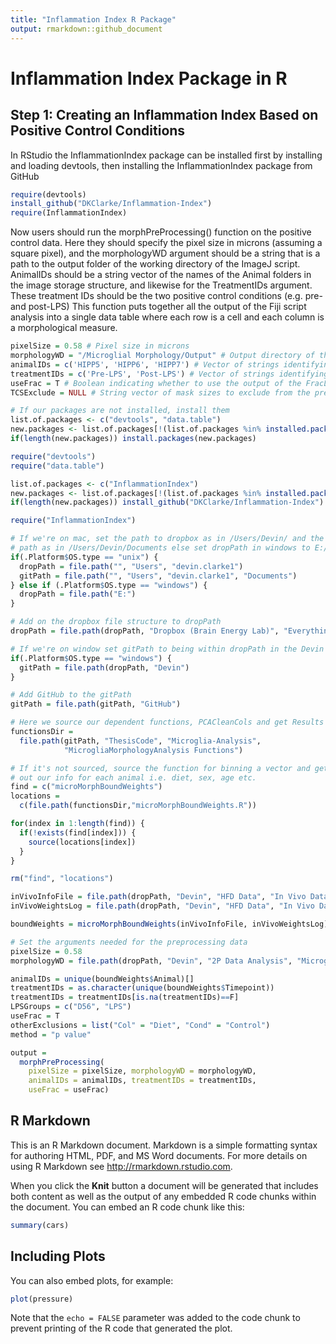 ```yaml
---
title: "Inflammation Index R Package"
output: rmarkdown::github_document
---
```


# Inflammation Index Package in R

## Step 1: Creating an Inflammation Index Based on Positive Control Conditions

In RStudio the InflammationIndex package can be installed first by installing and loading devtools, then installing the InflammationIndex package from GitHub

```r
require(devtools)
install_github("DKClarke/Inflammation-Index")
require(InflammationIndex)

```

Now users should run the morphPreProcessing() function on the positive control data. Here they should specify the pixel size in microns (assuming a square pixel), and the morphologyWD argument should be a string that is a path to the output folder of the working directory of the ImageJ script. AnimalIDs should be a string vector of the names of the Animal folders in the image storage structure, and likewise for the TreatmentIDs argument. These treatment IDs should be the two positive control conditions (e.g. pre- and post-LPS) This function puts together all the output of the Fiji script analysis into a single data table where each row is a cell and each column is a morphological measure.

```r
pixelSize = 0.58 # Pixel size in microns
morphologyWD = "/Microglial Morphology/Output" # Output directory of the MicroMorph.ijm script as a string
animalIDs = c('HIPP5', 'HIPP6', 'HIPP7') # Vector of strings identifying the names of the animals images were captured from and matching the names of the Animal level folders
treatmentIDs = c('Pre-LPS', 'Post-LPS') # Vector of strings identifying different treatments / timepoints and matching the names of the Treatment level folders
useFrac = T # Boolean indicating whether to use the output of the FracLac plugin
TCSExclude = NULL # String vector of mask sizes to exclude from the preprocessing function, can also take NULL
```

```r

# If our packages are not installed, install them
list.of.packages <- c("devtools", "data.table")
new.packages <- list.of.packages[!(list.of.packages %in% installed.packages()[,"Package"])]
if(length(new.packages)) install.packages(new.packages)

require("devtools")
require("data.table")

list.of.packages <- c("InflammationIndex")
new.packages <- list.of.packages[!(list.of.packages %in% installed.packages()[,"Package"])]
if(length(new.packages)) install_github("DKClarke/Inflammation-Index")

require("InflammationIndex")

# If we're on mac, set the path to dropbox as in /Users/Devin/ and the github
# path as in /Users/Devin/Documents else set dropPath in windows to E:/
if(.Platform$OS.type == "unix") {
  dropPath = file.path("", "Users", "devin.clarke1")
  gitPath = file.path("", "Users", "devin.clarke1", "Documents")
} else if (.Platform$OS.type == "windows") {
  dropPath = file.path("E:")
}

# Add on the dropbox file structure to dropPath
dropPath = file.path(dropPath, "Dropbox (Brain Energy Lab)", "Everything")

# If we're on window set gitPath to being within dropPath in the Devin folder
if(.Platform$OS.type == "windows") {
  gitPath = file.path(dropPath, "Devin")
}

# Add GitHub to the gitPath
gitPath = file.path(gitPath, "GitHub")

# Here we source our dependent functions, PCACleanCols and get Results
functionsDir = 
  file.path(gitPath, "ThesisCode", "Microglia-Analysis", 
            "MicrogliaMorphologyAnalysis Functions")

# If it's not sourced, source the function for binning a vector and getting 
# out our info for each animal i.e. diet, sex, age etc.
find = c("microMorphBoundWeights")
locations = 
  c(file.path(functionsDir,"microMorphBoundWeights.R"))

for(index in 1:length(find)) {
  if(!exists(find[index])) {
    source(locations[index])
  }
}

rm("find", "locations")

inVivoInfoFile = file.path(dropPath, "Devin", "HFD Data", "In Vivo Data", "InVivoMouseInfo.csv")
inVivoWeightsLog = file.path(dropPath, "Devin", "HFD Data", "In Vivo Data", "InVivoWeightsLog.csv")

boundWeights = microMorphBoundWeights(inVivoInfoFile, inVivoWeightsLog)

# Set the arguments needed for the preprocessing data
pixelSize = 0.58
morphologyWD = file.path(dropPath, "Devin", "2P Data Analysis", "Microglial Morphology", "Output")

animalIDs = unique(boundWeights$Animal)[]
treatmentIDs = as.character(unique(boundWeights$Timepoint))
treatmentIDs = treatmentIDs[is.na(treatmentIDs)==F]
LPSGroups = c("D56", "LPS")
useFrac = T
otherExclusions = list("Col" = "Diet", "Cond" = "Control")
method = "p value"

```

```r

output = 
  morphPreProcessing(
    pixelSize = pixelSize, morphologyWD = morphologyWD, 
    animalIDs = animalIDs, treatmentIDs = treatmentIDs,
    useFrac = useFrac)

```

## R Markdown

This is an R Markdown document. Markdown is a simple formatting syntax for authoring HTML, PDF, and MS Word documents. For more details on using R Markdown see <http://rmarkdown.rstudio.com>.

When you click the **Knit** button a document will be generated that includes both content as well as the output of any embedded R code chunks within the document. You can embed an R code chunk like this:

```r
summary(cars)
```

## Including Plots

You can also embed plots, for example:

```r
plot(pressure)
```

Note that the `echo = FALSE` parameter was added to the code chunk to prevent printing of the R code that generated the plot.
